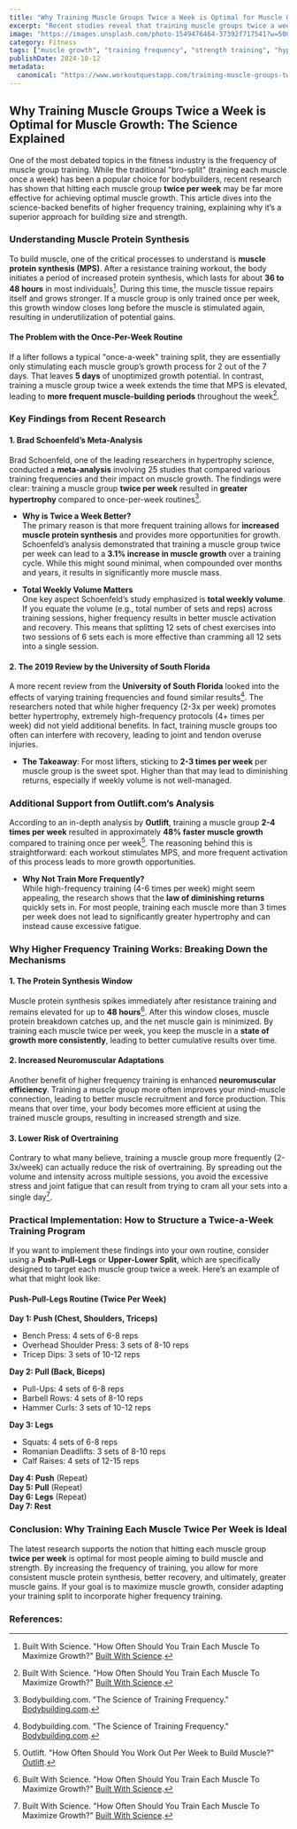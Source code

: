 ```yaml
---
title: "Why Training Muscle Groups Twice a Week is Optimal for Muscle Growth: The Science Explained"
excerpt: "Recent studies reveal that training muscle groups twice a week leads to superior muscle growth compared to once-per-week routines. Learn how higher frequency training enhances hypertrophy and why it should be part of your program."
image: "https://images.unsplash.com/photo-1549476464-37392f717541?w=500&auto=format&fit=crop&q=60&ixlib=rb-4.0.3&ixid=M3wxMjA3fDB8MHxzZWFyY2h8MzB8fGZpdG5lc3N8ZW58MHx8MHx8fDI%3D"
category: Fitness
tags: ["muscle growth", "training frequency", "strength training", "hypertrophy", "workout routine"]
publishDate: 2024-10-12
metadata:
  canonical: "https://www.workoutquestapp.com/training-muscle-groups-twice-a-week-science"
---
```


## Why Training Muscle Groups Twice a Week is Optimal for Muscle Growth: The Science Explained

One of the most debated topics in the fitness industry is the frequency of muscle group training. While the traditional "bro-split" (training each muscle once a week) has been a popular choice for bodybuilders, recent research has shown that hitting each muscle group **twice per week** may be far more effective for achieving optimal muscle growth. This article dives into the science-backed benefits of higher frequency training, explaining why it’s a superior approach for building size and strength.

### Understanding Muscle Protein Synthesis

To build muscle, one of the critical processes to understand is **muscle protein synthesis (MPS)**. After a resistance training workout, the body initiates a period of increased protein synthesis, which lasts for about **36 to 48 hours** in most individuals[^16^]. During this time, the muscle tissue repairs itself and grows stronger. If a muscle group is only trained once per week, this growth window closes long before the muscle is stimulated again, resulting in underutilization of potential gains.

#### The Problem with the Once-Per-Week Routine

If a lifter follows a typical "once-a-week" training split, they are essentially only stimulating each muscle group’s growth process for 2 out of the 7 days. That leaves **5 days** of unoptimized growth potential. In contrast, training a muscle group twice a week extends the time that MPS is elevated, leading to **more frequent muscle-building periods** throughout the week[^16^].

### Key Findings from Recent Research

#### **1. Brad Schoenfeld’s Meta-Analysis**

Brad Schoenfeld, one of the leading researchers in hypertrophy science, conducted a **meta-analysis** involving 25 studies that compared various training frequencies and their impact on muscle growth. The findings were clear: training a muscle group **twice per week** resulted in **greater hypertrophy** compared to once-per-week routines[^17^].

- **Why is Twice a Week Better?**  
The primary reason is that more frequent training allows for **increased muscle protein synthesis** and provides more opportunities for growth. Schoenfeld’s analysis demonstrated that training a muscle group twice per week can lead to a **3.1% increase in muscle growth** over a training cycle. While this might sound minimal, when compounded over months and years, it results in significantly more muscle mass.

- **Total Weekly Volume Matters**  
One key aspect Schoenfeld’s study emphasized is **total weekly volume**. If you equate the volume (e.g., total number of sets and reps) across training sessions, higher frequency results in better muscle activation and recovery. This means that splitting 12 sets of chest exercises into two sessions of 6 sets each is more effective than cramming all 12 sets into a single session.

#### **2. The 2019 Review by the University of South Florida**

A more recent review from the **University of South Florida** looked into the effects of varying training frequencies and found similar results[^17^]. The researchers noted that while higher frequency (2-3x per week) promotes better hypertrophy, extremely high-frequency protocols (4+ times per week) did not yield additional benefits. In fact, training muscle groups too often can interfere with recovery, leading to joint and tendon overuse injuries.

- **The Takeaway**: For most lifters, sticking to **2-3 times per week** per muscle group is the sweet spot. Higher than that may lead to diminishing returns, especially if weekly volume is not well-managed.

### Additional Support from Outlift.com’s Analysis

According to an in-depth analysis by **Outlift**, training a muscle group **2-4 times per week** resulted in approximately **48% faster muscle growth** compared to training once per week[^18^]. The reasoning behind this is straightforward: each workout stimulates MPS, and more frequent activation of this process leads to more growth opportunities.

- **Why Not Train More Frequently?**  
While high-frequency training (4-6 times per week) might seem appealing, the research shows that the **law of diminishing returns** quickly sets in. For most people, training each muscle more than 3 times per week does not lead to significantly greater hypertrophy and can instead cause excessive fatigue.

### Why Higher Frequency Training Works: Breaking Down the Mechanisms

#### **1. The Protein Synthesis Window**

Muscle protein synthesis spikes immediately after resistance training and remains elevated for up to **48 hours**[^16^]. After this window closes, muscle protein breakdown catches up, and the net muscle gain is minimized. By training each muscle twice per week, you keep the muscle in a **state of growth more consistently**, leading to better cumulative results over time.

#### **2. Increased Neuromuscular Adaptations**

Another benefit of higher frequency training is enhanced **neuromuscular efficiency**. Training a muscle group more often improves your mind-muscle connection, leading to better muscle recruitment and force production. This means that over time, your body becomes more efficient at using the trained muscle groups, resulting in increased strength and size.

#### **3. Lower Risk of Overtraining**

Contrary to what many believe, training a muscle group more frequently (2-3x/week) can actually reduce the risk of overtraining. By spreading out the volume and intensity across multiple sessions, you avoid the excessive stress and joint fatigue that can result from trying to cram all your sets into a single day[^16^].

### Practical Implementation: How to Structure a Twice-a-Week Training Program

If you want to implement these findings into your own routine, consider using a **Push-Pull-Legs** or **Upper-Lower Split**, which are specifically designed to target each muscle group twice a week. Here’s an example of what that might look like:

#### **Push-Pull-Legs Routine (Twice Per Week)**

**Day 1: Push (Chest, Shoulders, Triceps)**  
- Bench Press: 4 sets of 6-8 reps  
- Overhead Shoulder Press: 3 sets of 8-10 reps  
- Tricep Dips: 3 sets of 10-12 reps  

**Day 2: Pull (Back, Biceps)**  
- Pull-Ups: 4 sets of 6-8 reps  
- Barbell Rows: 4 sets of 8-10 reps  
- Hammer Curls: 3 sets of 10-12 reps  

**Day 3: Legs**  
- Squats: 4 sets of 6-8 reps  
- Romanian Deadlifts: 3 sets of 8-10 reps  
- Calf Raises: 4 sets of 12-15 reps  

**Day 4: Push** (Repeat)  
**Day 5: Pull** (Repeat)  
**Day 6: Legs** (Repeat)  
**Day 7: Rest**

### Conclusion: Why Training Each Muscle Twice Per Week is Ideal

The latest research supports the notion that hitting each muscle group **twice per week** is optimal for most people aiming to build muscle and strength. By increasing the frequency of training, you allow for more consistent muscle protein synthesis, better recovery, and ultimately, greater muscle gains. If your goal is to maximize muscle growth, consider adapting your training split to incorporate higher frequency training.

### References:
[^16^]: Built With Science. "How Often Should You Train Each Muscle To Maximize Growth?" [Built With Science](https://builtwithscience.com).  
[^17^]: Bodybuilding.com. "The Science of Training Frequency." [Bodybuilding.com](https://www.bodybuilding.com/content/the-science-of-training-frequency.html).  
[^18^]: Outlift. "How Often Should You Work Out Per Week to Build Muscle?" [Outlift](https://outlift.com/how-often-should-you-work-out-per-week-to-build-muscle/).
